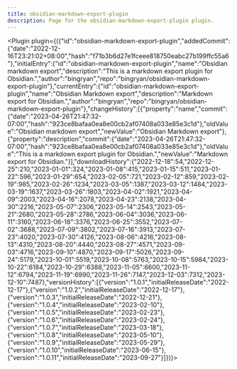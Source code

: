 ---
title: obsidian-markdown-export-plugin
description: Page for the obsidian-markdown-export-plugin plugin.
---


<Plugin plugin={({"id":"obsidian-markdown-export-plugin","addedCommit":{"date":"2022-12-16T23:21:02+08:00","hash":"f71b3b6d27e1fceee818750eabc27b199ffc55a6"},"initialEntry":{"id":"obsidian-markdown-export-plugin","name":"Obsidian markdown export","description":"This is a markdown export plugin for Obsidian.","author":"bingryan","repo":"bingryan/obsidian-markdown-export-plugin"},"currentEntry":{"id":"obsidian-markdown-export-plugin","name":"Obsidian Markdown export","description":"Markdown export for Obsidian.","author":"bingryan","repo":"bingryan/obsidian-markdown-export-plugin"},"changeHistory":[{"property":"name","commit":{"date":"2023-04-26T21:47:32-07:00","hash":"923ce8bafaa0ea8e00cb2af07408a033e85e3c1d"},"oldValue":"Obsidian markdown export","newValue":"Obsidian Markdown export"},{"property":"description","commit":{"date":"2023-04-26T21:47:32-07:00","hash":"923ce8bafaa0ea8e00cb2af07408a033e85e3c1d"},"oldValue":"This is a markdown export plugin for Obsidian.","newValue":"Markdown export for Obsidian."}],"downloadHistory":{"2022-12-18":54,"2022-12-25":210,"2023-01-01":324,"2023-01-08":415,"2023-01-15":511,"2023-01-22":596,"2023-01-29":654,"2023-02-05":721,"2023-02-12":859,"2023-02-19":985,"2023-02-26":1234,"2023-03-05":1387,"2023-03-12":1484,"2023-03-19":1637,"2023-03-26":1803,"2023-04-02":1921,"2023-04-09":2003,"2023-04-16":2078,"2023-04-23":2138,"2023-04-30":2216,"2023-05-07":2306,"2023-05-14":2543,"2023-05-21":2680,"2023-05-28":2786,"2023-06-04":3036,"2023-06-11":3160,"2023-06-18":3376,"2023-06-25":3552,"2023-07-02":3688,"2023-07-09":3802,"2023-07-16":3913,"2023-07-23":4020,"2023-07-30":4126,"2023-08-06":4216,"2023-08-13":4310,"2023-08-20":4440,"2023-08-27":4571,"2023-09-03":4716,"2023-09-10":4870,"2023-09-17":5026,"2023-09-24":5179,"2023-10-01":5519,"2023-10-08":5763,"2023-10-15":5984,"2023-10-22":6184,"2023-10-29":6388,"2023-11-05":6600,"2023-11-12":6794,"2023-11-19":6990,"2023-11-26":7147,"2023-12-03":7312,"2023-12-10":7487},"versionHistory":[{"version":"1.0.1","initialReleaseDate":"2022-12-17"},{"version":"1.0.2","initialReleaseDate":"2022-12-17"},{"version":"1.0.3","initialReleaseDate":"2022-12-21"},{"version":"1.0.4","initialReleaseDate":"2023-02-10"},{"version":"1.0.5","initialReleaseDate":"2023-02-23"},{"version":"1.0.6","initialReleaseDate":"2023-02-24"},{"version":"1.0.7","initialReleaseDate":"2023-03-18"},{"version":"1.0.8","initialReleaseDate":"2023-05-10"},{"version":"1.0.9","initialReleaseDate":"2023-05-29"},{"version":"1.0.10","initialReleaseDate":"2023-06-15"},{"version":"1.0.11","initialReleaseDate":"2023-09-27"}]})}></Plugin>